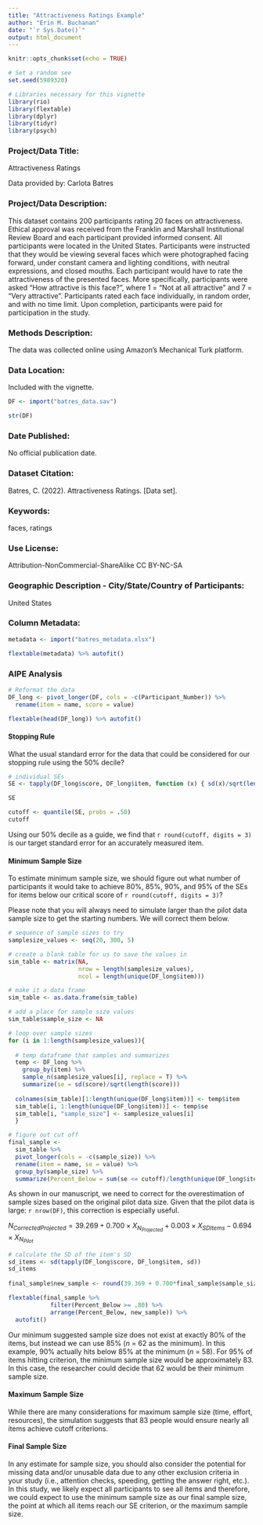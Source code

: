 ```yaml
---
title: "Attractiveness Ratings Example"
author: "Erin M. Buchanan"
date: "`r Sys.Date()`"
output: html_document
---
```


```r
knitr::opts_chunk$set(echo = TRUE)

# Set a random see
set.seed(5989320)

# Libraries necessary for this vignette
library(rio)
library(flextable)
library(dplyr)
library(tidyr)
library(psych)
```

### Project/Data Title: 

Attractiveness Ratings 

Data provided by: Carlota Batres 

### Project/Data Description: 

This dataset contains 200 participants rating 20 faces on attractiveness. Ethical approval was received from the Franklin and Marshall Institutional Review Board and each participant provided informed consent. All participants were located in the United States. Participants were instructed that they would be viewing several faces which were photographed facing forward, under constant camera and lighting conditions, with neutral expressions, and closed mouths. Each participant would have to rate the attractiveness of the presented faces. More specifically, participants were asked "How attractive is this face?", where 1 = "Not at all attractive" and 7 = "Very attractive". Participants rated each face individually, in random order, and with no time limit. Upon completion, participants were paid for participation in the study.

### Methods Description: 

The data was collected online using Amazon’s Mechanical Turk platform.  

### Data Location: 

Included with the vignette. 

```r
DF <- import("batres_data.sav")

str(DF)
```

### Date Published: 

No official publication date.

### Dataset Citation: 

Batres, C. (2022). Attractiveness Ratings. [Data set]. 

### Keywords: 

faces, ratings

### Use License: 

Attribution-NonCommercial-ShareAlike CC BY-NC-SA

### Geographic Description - City/State/Country of Participants:

United States

### Column Metadata: 

```r
metadata <- import("batres_metadata.xlsx")

flextable(metadata) %>% autofit()
```

### AIPE Analysis 

```r
# Reformat the data
DF_long <- pivot_longer(DF, cols = -c(Participant_Number)) %>% 
  rename(item = name, score = value)

flextable(head(DF_long)) %>% autofit()
```

#### Stopping Rule

What the usual standard error for the data that could be considered for our stopping rule using the 50% decile? 

```r
# individual SEs
SE <- tapply(DF_long$score, DF_long$item, function (x) { sd(x)/sqrt(length(x)) })

SE

cutoff <- quantile(SE, probs = .50)
cutoff
```

Using our 50% decile as a guide, we find that `r round(cutoff, digits = 3)` is our target standard error for an accurately measured item. 

#### Minimum Sample Size

To estimate minimum sample size, we should figure out what number of participants it would take to achieve 80%, 85%, 90%, and 95% of the SEs for items below our critical score of `r round(cutoff, digits = 3)`?

Please note that you will always need to simulate larger than the pilot data sample size to get the starting numbers. We will correct them below. 

```r
# sequence of sample sizes to try
samplesize_values <- seq(20, 300, 5)

# create a blank table for us to save the values in 
sim_table <- matrix(NA, 
                    nrow = length(samplesize_values), 
                    ncol = length(unique(DF_long$item)))

# make it a data frame
sim_table <- as.data.frame(sim_table)

# add a place for sample size values 
sim_table$sample_size <- NA

# loop over sample sizes
for (i in 1:length(samplesize_values)){
    
  # temp dataframe that samples and summarizes
  temp <- DF_long %>% 
    group_by(item) %>% 
    sample_n(samplesize_values[i], replace = T) %>% 
    summarize(se = sd(score)/sqrt(length(score))) 
  
  colnames(sim_table)[1:length(unique(DF_long$item))] <- temp$item
  sim_table[i, 1:length(unique(DF_long$item))] <- temp$se
  sim_table[i, "sample_size"] <- samplesize_values[i]
  }

# figure out cut off
final_sample <- 
  sim_table %>% 
  pivot_longer(cols = -c(sample_size)) %>% 
  rename(item = name, se = value) %>% 
  group_by(sample_size) %>% 
  summarize(Percent_Below = sum(se <= cutoff)/length(unique(DF_long$item))) 
```

As shown in our manuscript, we need to correct for the overestimation of sample sizes based on the original pilot data size. Given that the pilot data is large: `r nrow(DF)`, this correction is especially useful. 

$N_{Corrected Projected} = 39.269 + 0.700 \times X_{N_{Projected}} + 0.003 \times X_{SD Items} - 0.694 \times X_{N_{Pilot}}$

```r
# calculate the SD of the item's SD 
sd_items <- sd(tapply(DF_long$score, DF_long$item, sd))
sd_items
                   
final_sample$new_sample <- round(39.369 + 0.700*final_sample$sample_size + 0.003*sd_items - 0.694*nrow(DF))

flextable(final_sample %>% 
            filter(Percent_Below >= .80) %>% 
            arrange(Percent_Below, new_sample)) %>% 
  autofit()
```

Our minimum suggested sample size does not exist at exactly 80% of the items, but instead we can use 85% (*n* = 62 as the minimum). In this example, 90% actually hits below 85% at the minimum (*n* = 58). For 95% of items hitting criterion, the minimum sample size would be approximately 83. In this case, the researcher could decide that 62 would be their minimum sample size. 

#### Maximum Sample Size

While there are many considerations for maximum sample size (time, effort, resources), the simulation suggests that 83 people would ensure nearly all items achieve cutoff criterions. 

#### Final Sample Size

In any estimate for sample size, you should also consider the potential for missing data and/or unusable data due to any other exclusion criteria in your study (i.e., attention checks, speeding, getting the answer right, etc.). In this study, we likely expect all participants to see all items and therefore, we could expect to use the minimum sample size as our final sample size, the point at which all items reach our SE criterion, or the maximum sample size. 

